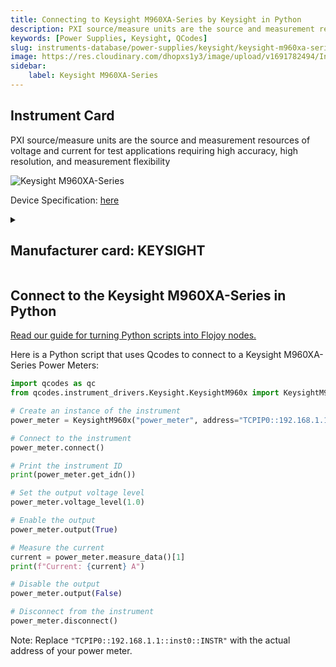 ```yaml
---
title: Connecting to Keysight M960XA-Series by Keysight in Python
description: PXI source/measure units are the source and measurement resources of voltage and current for test applications requiring high accuracy, high resolution, and measurement flexibility
keywords: [Power Supplies, Keysight, QCodes] 
slug: instruments-database/power-supplies/keysight/keysight-m960xa-series 
image: https://res.cloudinary.com/dhopxs1y3/image/upload/v1691782494/Instruments/Power%20Supplies/Keysight-M960XA-Series/Keysight-M960XA-Series.png
sidebar:
    label: Keysight M960XA-Series 
---
```



## Instrument Card

PXI source/measure units are the source and measurement resources of voltage and current for test applications requiring high accuracy, high resolution, and measurement flexibility



![Keysight M960XA-Series](https://res.cloudinary.com/dhopxs1y3/image/upload/v1691782494/Instruments/Power%20Supplies/Keysight-M960XA-Series/Keysight-M960XA-Series.png)

Device Specification: [here](/instruments-database/all-instruments)

<details style={{ marginTop: "15px"}}>
<summary><h2 style={{display:'inline'}}>Manufacturer card: KEYSIGHT</h2></summary>

![KEYSIGHT](https://res.cloudinary.com/dhopxs1y3/image/upload/v1692125973/Instruments/Vendor%20Logos/Keysight.png)

Keysight Technologies, or Keysight, is an American company that manufactures electronics test and measurement equipment and software

- Headquarters: USA
- Yearly Revenue (millions, USD): 5420
- Vendor Website: [here](https://www.keysight.com/us/en/home.html)

</details>


<FeaturedInstrumentVideo category="POWER_SUPPLIES" />

## Connect to the Keysight M960XA-Series in Python

[Read our guide for turning Python scripts into Flojoy nodes.](https://docs.flojoy.ai/contribution/blocks/custom-flojoy-block/)



<Tabs>
<TabItem value="Flojoy" label="Flojoy" className="flojoy-instrument-tabs">

<SectionsCard category="POWER_SUPPLIES" manufacturer="Keysight"></SectionsCard>

</TabItem>
<TabItem value="QCodes" label="QCodes">

Here is a Python script that uses Qcodes to connect to a Keysight M960XA-Series Power Meters:

```python
import qcodes as qc
from qcodes.instrument_drivers.Keysight.KeysightM960x import KeysightM960x

# Create an instance of the instrument
power_meter = KeysightM960x("power_meter", address="TCPIP0::192.168.1.1::inst0::INSTR")

# Connect to the instrument
power_meter.connect()

# Print the instrument ID
print(power_meter.get_idn())

# Set the output voltage level
power_meter.voltage_level(1.0)

# Enable the output
power_meter.output(True)

# Measure the current
current = power_meter.measure_data()[1]
print(f"Current: {current} A")

# Disable the output
power_meter.output(False)

# Disconnect from the instrument
power_meter.disconnect()
```

Note: Replace `"TCPIP0::192.168.1.1::inst0::INSTR"` with the actual address of your power meter.

</TabItem>
</Tabs>